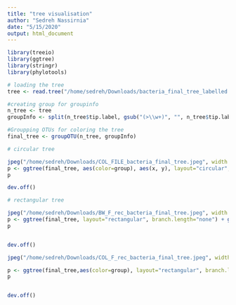 ```yaml
---
title: "tree visualisation"
author: "Sedreh Nassirnia"
date: "5/15/2020"
output: html_document
---
```



```r
library(treeio)
library(ggtree)
library(stringr)
library(phylotools)
```

```r
# loading the tree
tree <- read.tree("/home/sedreh/Downloads/bacteria_final_tree_labelled.nwk")

```

```r
#creating group for groupinfo
n_tree <- tree
groupInfo <- split(n_tree$tip.label, gsub("(>\\w+)", "", n_tree$tip.label))

#Groupping OTUs for coloring the tree
final_tree <- groupOTU(n_tree, groupInfo)


```


```r

# circular tree

jpeg("/home/sedreh/Downloads/COL_FILE_bacteria_final_tree.jpeg", width = 10000, height = 10000, res = 300)
p <- ggtree(final_tree, aes(color=group), aes(x, y), layout="circular", branch.length="none") + geom_tiplab(size=1, aes(angle=angle))  + geom_tree() + theme_tree()+ theme(legend.position='none')
p

dev.off()

# rectangular tree

jpeg("/home/sedreh/Downloads/BW_F_rec_bacteria_final_tree.jpeg", width = 5000, height = 20000, res = 1080)
p <- ggtree(final_tree, layout="rectangular", branch.length="none") + geom_tiplab(size=0.2, align=TRUE, linesize=0.1)  + geom_tree() + theme_tree()+ theme(legend.position='none')
p


dev.off()

jpeg("/home/sedreh/Downloads/COL_F_rec_bacteria_final_tree.jpeg", width = 5000, height = 20000, res = 1080)

p <- ggtree(final_tree,aes(color=group), layout="rectangular", branch.length="none") + geom_tiplab(size=0.2, align=TRUE, linesize=0.1)  + geom_tree() + theme_tree()+ theme(legend.position='none')+ geom_text(aes(label=node), hjust=-.1, size=2)
p


dev.off()



```